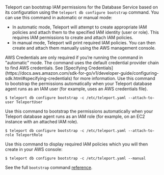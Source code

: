 Teleport can bootstrap IAM permissions for the Database Service based on its
configuration using the `teleport db configure bootstrap` command. You can use
this command in automatic or manual mode:
- In automatic mode, Teleport will attempt to create appropriate IAM policies
  and attach them to the specified IAM identity (user or role). This requires
  IAM permissions to create and attach IAM policies.
- In manual mode, Teleport will print required IAM policies. You can then create
  and attach them manually using the AWS management console.

<Admonition type="note" title="AWS credentials">
  AWS Credentials are only required if you’re running the command in "automatic"
  mode. The command uses the default credential provider chain to find AWS
  credentials. See [Specifying Credentials](https://docs.aws.amazon.com/sdk-for-go/v1/developer-guide/configuring-sdk.html#specifying-credentials) for more information.
</Admonition>

<Tabs>
  <TabItem label="Automatic / IAM User">
  Use this command to bootstrap the permissions automatically when
  your Teleport database agent runs as an IAM user (for example, uses an AWS
  credentials file).

  ```code
  $ teleport db configure bootstrap -c /etc/teleport.yaml --attach-to-user TeleportUser
  ```
  </TabItem>

  <TabItem label="Automatic / IAM Role">
  Use this command to bootstrap the permissions automatically when
  your Teleport database agent runs as an IAM role (for example, on an EC2
  instance with an attached IAM role).

  ```code
  $ teleport db configure bootstrap -c /etc/teleport.yaml --attach-to-role TeleportRole
  ```
  </TabItem>

  <TabItem label="Manual">
  Use this command to display required IAM policies which you will then create in your AWS console:

  ```code
  $ teleport db configure bootstrap -c /etc/teleport.yaml --manual
  ```
  </TabItem>
</Tabs>

See the full `bootstrap` command
[reference](../../database-access/reference/cli.mdx#teleport-db-configure-bootstrap).
